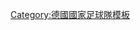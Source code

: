 {{Football manager history
|name=联邦主教练
|teamname=德國國家足球隊
|state   = {{{state|}}}
|managerlist=联邦主教练 (德国足协)
|bgcolor=#ffffff
|textcolor=#000000
|bordercolor=black
|check=no
|list =
[[德國足球協會|德國足球協會委員會]] 1908 to 26
[[奥托·内尔茨|内尔茨]] 1926 to 36
[[塞普·赫尔贝格|-{zh-hans:赫尔贝格;zh-hk:希比加;zh-tw:赫爾貝格;}-]] 1936 to 64
[[赫尔穆特·舍恩|-{zh-hans:舍恩;zh-hk:桑恩;zh-tw:舍恩;}-]] 1964 to 78
[[尤普·德瓦尔|德瓦尔]] 1978 to 84
[[弗朗茨·贝肯鲍尔|-{zh-hans:贝肯鲍尔;zh-hk:碧根鮑華;zh-tw:貝肯鮑爾;}-]] 1984 to 90
[[贝尔蒂·福格茨|-{zh-hans:福格茨;zh-hk:福士;zh-tw:福格茨;}-]] 1990 to 98
[[埃里希·里贝克|里贝克]] 1998 to 2000
[[鲁迪·沃勒尔|-{zh-hans:沃勒尔;zh-hk:禾拉;zh-tw:佛勒;}-]] 2000 to 04
[[尤尔根·克林斯曼|-{zh-hans:克林斯曼;zh-hk:奇連士文;zh-tw:克林斯曼;}-]] 2004 to 06
[[约阿希姆·勒夫|-{zh-hans:勒夫;zh-hk:路維;zh-tw:勒夫;}-]] 2006 to 21
[[汉斯-迪特·弗利克|-{zh-hans:弗利克;zh-hk:費歷克;zh-hant:弗利克;}-]] 2021 
}}<noinclude>
{{collapsible option}}
[[Category:德國國家足球隊模板]]
</noinclude>